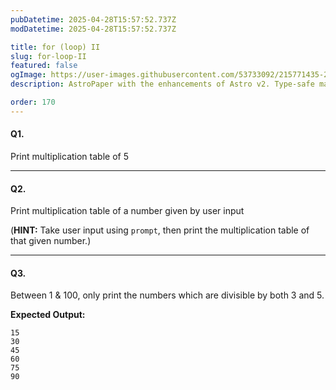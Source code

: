 ```yaml
---
pubDatetime: 2025-04-28T15:57:52.737Z
modDatetime: 2025-04-28T15:57:52.737Z

title: for (loop) II
slug: for-loop-II
featured: false
ogImage: https://user-images.githubusercontent.com/53733092/215771435-25408246-2309-4f8b-a781-1f3d93bdf0ec.png
description: AstroPaper with the enhancements of Astro v2. Type-safe markdown contents, bug fixes and better dev experience etc.

order: 170
---
```


#### Q1. 

Print multiplication table of 5

---

#### Q2. 

Print multiplication table of a number given by user input

(**HINT:** Take user input using `prompt`, then print the multiplication table of that given number.)

---

#### Q3.

Between 1 & 100, only print the numbers which are divisible by both 3 and 5.

**Expected Output:**

```ansi
15
30
45
60
75
90
```